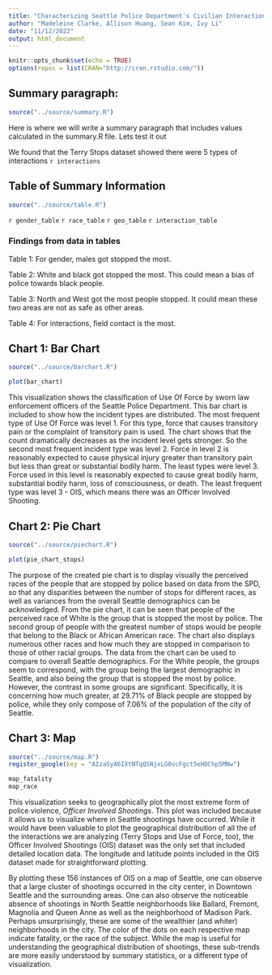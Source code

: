 ```yaml
---
title: "Characterizing Seattle Police Department's Civilian Interactions"
author: "Madeleine Clarke, Allison Huang, Sean Kim, Ivy Li"
date: "11/12/2022"
output: html_document
---
```


```r
knitr::opts_chunk$set(echo = TRUE)
options(repos = list(CRAN="http://cran.rstudio.com/"))
```

## Summary paragraph:
``` r
source("../source/summary.R")
```
Here is where we will write a summary paragraph that includes values calculated in the summary.R file. Lets test it out

We found that the Terry Stops dataset showed there were 5 types of interactions `r interactions`

## Table of Summary Information
``` r
source("../source/table.R")
```
`r gender_table`
`r race_table`
`r geo_table`
`r interaction_table`

### Findings from data in tables

Table 1: For gender, males got stopped the most.

Table 2: White and black got stopped the most. This could mean a bias of police towards black people.

Table 3: North and West got the most people stopped. It could mean these two areas are not as safe as other areas.

Table 4: For interactions, field contact is the most.

## Chart 1: Bar Chart
``` r
source("../source/barchart.R")
```

``` r
plot(bar_chart)
```

This visualization shows the classification of Use Of Force by sworn law enforcement officers of the Seattle Police Department. This bar chart is included to show how the incident types are distributed. The most frequent type of Use Of Force was level 1. For this type, force that causes transitory pain or the complaint of transitory pain is used. The chart shows that the count dramatically decreases as the incident level gets stronger. So the second most frequent incident type was level 2. Force in level 2 is reasonably expected to cause physical injury greater than transitory pain but less than great or substantial bodily harm. The least types were level 3. Force used in this level is reasonably expected to cause great bodily harm, substantial bodily harm, loss of consciousness, or death. The least frequent type was level 3 - OIS, which means there was an Officer Involved Shooting.

## Chart 2: Pie Chart
``` r
source("../source/piechart.R")
```

``` r
plot(pie_chart_stops)
```

The purpose of the created pie chart is to display visually the perceived races of the people that are stopped by police based on data from the SPD, so that any disparities between the number of stops for different races, as well as variances from the overall Seattle demographics can be acknowledged. From the
pie chart, it can be seen that people of the perceived race of White is the group that is stopped the most by police. The second group of people with the greatest number of stops would be people that belong to the Black or African American race. The chart also displays numerous other races and how much they are stopped in comparison to those of other racial groups. The data from the chart can be used to compare to overall Seattle demographics. For the White people, the groups seem to correspond, with the group being the largest demographic in Seattle, and also being the group that is stopped the most by police. However, the contrast in some groups are significant. Specifically, it is concerning how much greater, at 29.71% of Black people are stopped by police, while they only compose of 7.06% of the population of
the city of Seattle.

## Chart 3: Map 
``` r
source("../source/map.R")
register_google(key = "AIzaSyA6IXtNTqQSNjxLG0vcFgct5eHOChp5MNw")
```

``` r
map_fatality
map_race
```

This visualization seeks to geographically plot the most extreme form of police violence, _Officer Involved Shootings_. This plot was included because it allows us to visualize where in Seattle shootings have occurred. While it would have been valuable to plot the geographical distribution of all the of the interactions we are analyzing (Terry Stops and Use of Force, too), the Officer Involved Shootings (OIS) dataset was the only set that included detailed location data. The longitude and latitude points included in the OIS dataset made for straightforward plotting.

By plotting these 156 instances of OIS on a map of Seattle, one can observe that a large cluster of shootings occurred in the city center, in Downtown Seattle and the surrounding areas. One can also observe the noticeable absence of shootings in North Seattle neighborhoods like Ballard, Fremont, Magnolia and Queen Anne as well as the neighborhood of Madison Park. Perhaps unsurprisingly, these are some of the wealthier (and whiter) neighborhoods in the city. The color of the dots on each respective map indicate fatality, or the race of the subject. While the map is useful for understanding the geographical distribution of shootings, these sub-trends are more easily understood by summary statistics, or a different type of visualization.


